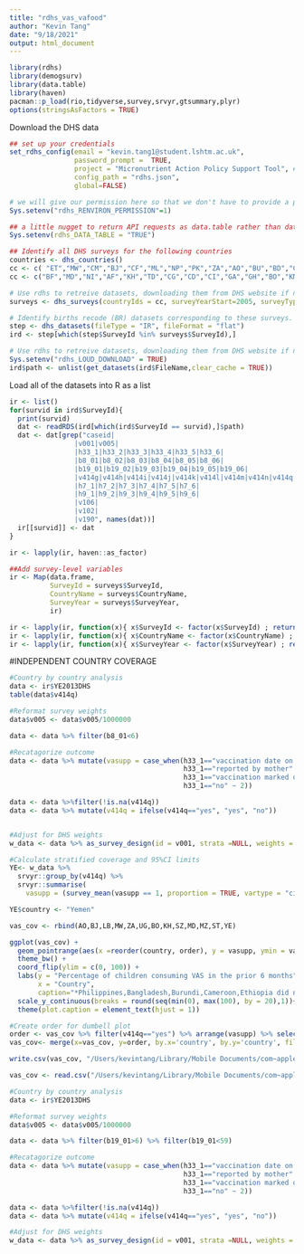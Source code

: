 ```yaml
---
title: "rdhs_vas_vafood"
author: "Kevin Tang"
date: "9/18/2021"
output: html_document
---
```


```r
library(rdhs)
library(demogsurv)
library(data.table)
library(haven)
pacman::p_load(rio,tidyverse,survey,srvyr,gtsummary,plyr)
options(stringsAsFactors = TRUE)
```

Download the DHS data
```r
## set up your credentials
set_rdhs_config(email = "kevin.tang1@student.lshtm.ac.uk",
                password_prompt =  TRUE,
                project = "Micronutrient Action Policy Support Tool", # Put your project name here
                config_path = "rdhs.json",
                global=FALSE)

# we will give our permission here so that we don't have to provide a prompt within the README.
Sys.setenv("rdhs_RENVIRON_PERMISSION"=1)

## a little nugget to return API requests as data.table rather than data.frame.
Sys.setenv(rdhs_DATA_TABLE = "TRUE")

## Identify all DHS surveys for the following countries
countries <- dhs_countries()
cc <- c( "ET","MW","CM","BJ","CF","ML","NP","PK","ZA","AO","BU","BD","GM","GN","HT","LB","NG","PG","PH","SN","SL","TJ","TZ","TL","UG","ZM","ZW")
cc <- c("BF","MD","NI","AF","KH","TD","CG","CD","CI","GA","GH","BO","KM","SZ","GN","KE","LS","MZ","MM","NM","RW","ST","TG","YE")

# Use rdhs to retreive datasets, downloading them from DHS website if not already in the rdhs cache.
surveys <- dhs_surveys(countryIds = cc, surveyYearStart=2005, surveyType = "DHS")

# Identify births recode (BR) datasets corresponding to these surveys.
step <- dhs_datasets(fileType = "IR", fileFormat = "flat")
ird <- step[which(step$SurveyId %in% surveys$SurveyId),]

# Use rdhs to retreive datasets, downloading them from DHS website if not already in the rdhs cache.
Sys.setenv("rdhs_LOUD_DOWNLOAD" = TRUE)
ird$path <- unlist(get_datasets(ird$FileName,clear_cache = TRUE))
```

Load all of the datasets into R as a list
```r
ir <- list()
for(survid in ird$SurveyId){
  print(survid)
  dat <- readRDS(ird[which(ird$SurveyId == survid),]$path)
  dat <- dat[grep("caseid|
                |v001|v005|
                |h33_1|h33_2|h33_3|h33_4|h33_5|h33_6|
                |b8_01|b8_02|b8_03|b8_04|b8_05|b8_06|
                |b19_01|b19_02|b19_03|b19_04|b19_05|b19_06|                
                |v414g|v414h|v414i|v414j|v414k|v414l|v414m|v414n|v414q|
                |h7_1|h7_2|h7_3|h7_4|h7_5|h7_6|
                |h9_1|h9_2|h9_3|h9_4|h9_5|h9_6|
                |v106|
                |v102|
                |v190", names(dat))]
  ir[[survid]] <- dat
}

ir <- lapply(ir, haven::as_factor)

##Add survey-level variables
ir <- Map(data.frame,
          SurveyId = surveys$SurveyId,
          CountryName = surveys$CountryName,
          SurveyYear = surveys$SurveyYear,
          ir)

ir <- lapply(ir, function(x){ x$SurveyId <- factor(x$SurveyId) ; return(x)})
ir <- lapply(ir, function(x){ x$CountryName <- factor(x$CountryName) ; return(x)})
ir <- lapply(ir, function(x){ x$SurveyYear <- factor(x$SurveyYear) ; return(x)})
```



#INDEPENDENT COUNTRY COVERAGE
```r
#Country by country analysis
data <- ir$YE2013DHS
table(data$v414q)

#Reformat survey weights
data$v005 <- data$v005/1000000 

data <- data %>% filter(b8_01<6)

#Recatagorize outcome
data <- data %>% mutate(vasupp = case_when(h33_1=="vaccination date on card" ~ 1,
                                           h33_1=="reported by mother" ~ 1,
                                           h33_1=="vaccination marked on card" ~ 1,
                                           h33_1=="no" ~ 2))

data <- data %>%filter(!is.na(v414q))
data <- data %>% mutate(v414q = ifelse(v414q=="yes", "yes", "no")) 


#Adjust for DHS weights
w_data <- data %>% as_survey_design(id = v001, strata =NULL, weights = v005, nest=T)
```

```r
#Calculate stratified coverage and 95%CI limits 
YE<- w_data %>%
  srvyr::group_by(v414q) %>%
  srvyr::summarise(
    vasupp = (survey_mean(vasupp == 1, proportion = TRUE, vartype = "ci",na.rm = T)) * 100)

YE$country <- "Yemen"

vas_cov <- rbind(AO,BJ,LB,MW,ZA,UG,BO,KH,SZ,MD,MZ,ST,YE)

ggplot(vas_cov) + 
  geom_pointrange(aes(x =reorder(country, order), y = vasupp, ymin = vasupp_low, ymax = vasupp_upp, color = v414q))+ 
  theme_bw() +
  coord_flip(ylim = c(0, 100)) +
  labs(y = "Percentage of children consuming VAS in the prior 6 months",
       x = "Country",
       caption="*Philippines,Bangladesh,Burundi,Cameroon,Ethiopia did not collect LSFF dietary data") +
  scale_y_continuous(breaks = round(seq(min(0), max(100), by = 20),1))+
  theme(plot.caption = element_text(hjust = 1))
```

```r
#Create order for dumbell plot
order <- vas_cov %>% filter(v414q=="yes") %>% arrange(vasupp) %>% select(country) %>% dplyr::mutate(order = row_number())
vas_cov<- merge(x=vas_cov, y=order, by.x='country', by.y='country', fill=-9999, all.x = TRUE)

write.csv(vas_cov, "/Users/kevintang/Library/Mobile Documents/com~apple~CloudDocs/Documents/r_projects/unicef_vasupp/data/vas_lsff.csv", row.names=FALSE)

vas_cov <- read.csv("/Users/kevintang/Library/Mobile Documents/com~apple~CloudDocs/Documents/r_projects/unicef_vasupp/data/vas_lsff.csv")
```


```r
#Country by country analysis
data <- ir$YE2013DHS

#Reformat survey weights
data$v005 <- data$v005/1000000 

data <- data %>% filter(b19_01>6) %>% filter(b19_01<59)

#Recatagorize outcome
data <- data %>% mutate(vasupp = case_when(h33_1=="vaccination date on card" ~ 1,
                                           h33_1=="reported by mother" ~ 1,
                                           h33_1=="vaccination marked on card" ~ 1,
                                           h33_1=="no" ~ 2))

data <- data %>%filter(!is.na(v414q))
data <- data %>% mutate(v414q = ifelse(v414q=="yes", "yes", "no")) 

#Adjust for DHS weights
w_data <- data %>% as_survey_design(id = v001, strata =NULL, weights = v005, nest=T)
```